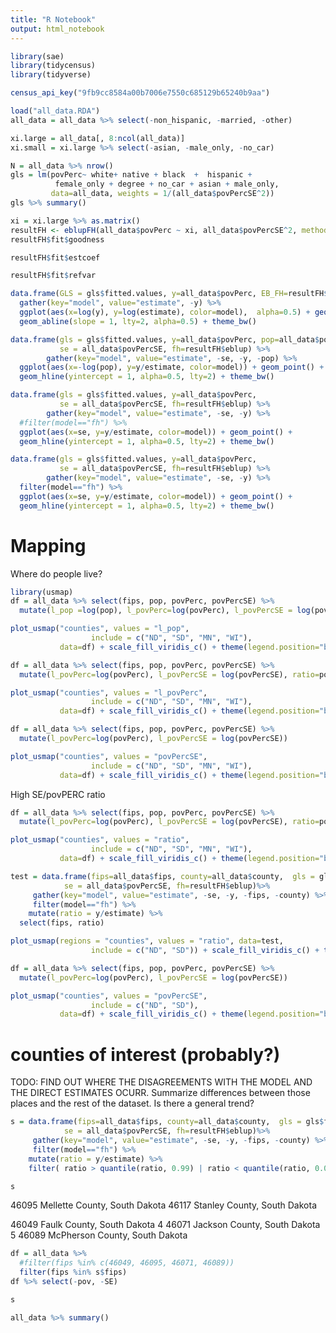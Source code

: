 ```yaml
---
title: "R Notebook"
output: html_notebook
---
```


```r
library(sae)
library(tidycensus)
library(tidyverse)

census_api_key("9fb9cc8584a00b7006e7550c685129b65240b9aa")
```

```r
load("all_data.RDA")
all_data = all_data %>% select(-non_hispanic, -married, -other)

xi.large = all_data[, 8:ncol(all_data)] 
xi.small = xi.large %>% select(-asian, -male_only, -no_car)
```


```r
N = all_data %>% nrow()
gls = lm(povPerc~ white+ native + black  +  hispanic +
          female_only + degree + no_car + asian + male_only,
         data=all_data, weights = 1/(all_data$povPercSE^2))
gls %>% summary()
```


```r
xi = xi.large %>% as.matrix()
resultFH <- eblupFH(all_data$povPerc ~ xi, all_data$povPercSE^2, method="FH")
resultFH$fit$goodness

resultFH$fit$estcoef
```

```r
resultFH$fit$refvar
```


```r
data.frame(GLS = gls$fitted.values, y=all_data$povPerc, EB_FH=resultFH$eblup) %>% 
  gather(key="model", value="estimate", -y) %>% 
  ggplot(aes(x=log(y), y=log(estimate), color=model),  alpha=0.5) + geom_point() + 
  geom_abline(slope = 1, lty=2, alpha=0.5) + theme_bw()
```

```r
data.frame(gls = gls$fitted.values, y=all_data$povPerc, pop=all_data$pop,
           se = all_data$povPercSE, fh=resultFH$eblup) %>% 
        gather(key="model", value="estimate", -se, -y, -pop) %>% 
  ggplot(aes(x=-log(pop), y=y/estimate, color=model)) + geom_point() + 
  geom_hline(yintercept = 1, alpha=0.5, lty=2) + theme_bw()

```






```r
data.frame(gls = gls$fitted.values, y=all_data$povPerc, 
           se = all_data$povPercSE, fh=resultFH$eblup) %>% 
        gather(key="model", value="estimate", -se, -y) %>% 
  #filter(model=="fh") %>% 
  ggplot(aes(x=se, y=y/estimate, color=model)) + geom_point() + 
  geom_hline(yintercept = 1, alpha=0.5, lty=2) + theme_bw()

```

```r
data.frame(gls = gls$fitted.values, y=all_data$povPerc, 
           se = all_data$povPercSE, fh=resultFH$eblup) %>% 
        gather(key="model", value="estimate", -se, -y) %>% 
  filter(model=="fh") %>% 
  ggplot(aes(x=se, y=y/estimate, color=model)) + geom_point() + 
  geom_hline(yintercept = 1, alpha=0.5, lty=2) + theme_bw()

```



# Mapping 

Where do people live? 
```r
library(usmap)
df = all_data %>% select(fips, pop, povPerc, povPercSE) %>% 
  mutate(l_pop =log(pop), l_povPerc=log(povPerc), l_povPercSE = log(povPercSE))

plot_usmap("counties", values = "l_pop",
                  include = c("ND", "SD", "MN", "WI"), 
           data=df) + scale_fill_viridis_c() + theme(legend.position="bottom")
```

```r
df = all_data %>% select(fips, pop, povPerc, povPercSE) %>% 
  mutate(l_povPerc=log(povPerc), l_povPercSE = log(povPercSE), ratio=povPercSE/povPerc)

plot_usmap("counties", values = "l_povPerc",
                  include = c("ND", "SD", "MN", "WI"), 
           data=df) + scale_fill_viridis_c() + theme(legend.position="bottom")
```


```r
df = all_data %>% select(fips, pop, povPerc, povPercSE) %>% 
  mutate(l_povPerc=log(povPerc), l_povPercSE = log(povPercSE))

plot_usmap("counties", values = "povPercSE",
                  include = c("ND", "SD", "MN", "WI"), 
           data=df) + scale_fill_viridis_c() + theme(legend.position="bottom")
```

High SE/povPERC ratio

```r
df = all_data %>% select(fips, pop, povPerc, povPercSE) %>% 
  mutate(l_povPerc=log(povPerc), l_povPercSE = log(povPercSE), ratio=povPercSE/povPerc)

plot_usmap("counties", values = "ratio",
                  include = c("ND", "SD", "MN", "WI"), 
           data=df) + scale_fill_viridis_c() + theme(legend.position="bottom")
```



```r
test = data.frame(fips=all_data$fips, county=all_data$county,  gls = gls$fitted.values, y=all_data$povPerc, 
            se = all_data$povPercSE, fh=resultFH$eblup)%>% 
     gather(key="model", value="estimate", -se, -y, -fips, -county) %>% 
     filter(model=="fh") %>%  
    mutate(ratio = y/estimate) %>%
  select(fips, ratio)

plot_usmap(regions = "counties", values = "ratio", data=test,
                  include = c("ND", "SD")) + scale_fill_viridis_c() + theme(legend.position="bottom")
```

```r
df = all_data %>% select(fips, pop, povPerc, povPercSE) %>% 
  mutate(l_povPerc=log(povPerc), l_povPercSE = log(povPercSE))

plot_usmap("counties", values = "povPercSE",
                  include = c("ND", "SD"), 
           data=df) + scale_fill_viridis_c() + theme(legend.position="bottom")
```



# counties of interest (probably?)

TODO: FIND OUT WHERE THE DISAGREEMENTS WITH THE MODEL AND THE DIRECT ESTIMATES OCURR. 
Summarize differences between those places and the rest of the dataset. Is there a general trend?

```r
s = data.frame(fips=all_data$fips, county=all_data$county,  gls = gls$fitted.values, y=all_data$povPerc, 
            se = all_data$povPercSE, fh=resultFH$eblup)%>% 
     gather(key="model", value="estimate", -se, -y, -fips, -county) %>% 
     filter(model=="fh") %>% 
    mutate(ratio = y/estimate) %>% 
    filter( ratio > quantile(ratio, 0.99) | ratio < quantile(ratio, 0.01)  ) %>% arrange(desc(ratio))

s
```


46095  Mellette County, South Dakota
46117   Stanley County, South Dakota


46049     Faulk County, South Dakota
4 46071   Jackson County, South Dakota
5 46089 McPherson County, South Dakota


```r
df = all_data %>% 
  #filter(fips %in% c(46049, 46095, 46071, 46089)) 
  filter(fips %in% s$fips) 
df %>% select(-pov, -SE)
```

```r
s
```

```r
all_data %>% summary()
```

